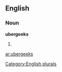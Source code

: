 ==English==

===Noun===
'''ubergeeks'''

# {{plural of|[[ubergeek]]}}

[[Category:English plurals]]

[[ar:ubergeeks]]